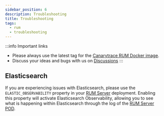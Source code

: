 ```yaml
---
sidebar_position: 6
description: Troubleshooting
title: Troubleshooting
tags:
  - rum
  - troubleshooting
---
```


:::info Important links
- Please always use the latest tag for the [Canarytrace RUM Docker image](https://quay.io/repository/canarytrace/rum?tab=tags).
- Discuss your ideas and bugs with us on [Discussions](https://github.com/canarytrace/documentation/discussions/categories/rum)
:::

## Elasticsearch

If you are experiencing issues with Elasticsearch, please use the `ELASTIC_OBSERVABILITY` property in your [RUM Server](./rumServer#settings) deployment. Enabling this property will activate Elasticsearch Observability, allowing you to see what is happening within Elasticsearch through the log of the [RUM Server POD](./rumServer#log).


<FeedbackFooter />